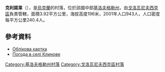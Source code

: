 {{coord|48|29|9|N|30|21|3|E|scale:100000_region:UA|display=title}}

'''克利諾韋'''（{{lang-uk|Клинове}}），是[[烏克蘭|烏克蘭]]的村落，位於該國中部[[基洛夫格勒州|基洛夫格勒州]]，由[[戈洛瓦尼夫西克區|戈洛瓦尼夫西克區]]負責管轄，面積3.92平方公里，海拔高度196米，2001年人口943人，人口密度每平方公里240.4人。

==參考資料==
* [http://gska2.rada.gov.ua/pls/z7502/A005?rdat1=19.04.2009&rf7571=16549 Облікова картка]{{dead link|date=2017年11月 |bot=InternetArchiveBot |fix-attempted=yes }}
* [http://weather.in.ua/ua/kirovogradskaja/10701 Погода в селі Клинове]{{Wayback|url=http://weather.in.ua/ua/kirovogradskaja/10701 |date=20170416230331 }}

{{DEFAULTSORT:Клинове}}
[[Category:基洛夫格勒州村落|Category:基洛夫格勒州村落]]
[[Category:戈洛瓦尼夫西克區村落|Category:戈洛瓦尼夫西克區村落]]


{{Kirovohrad-geo-stub}}